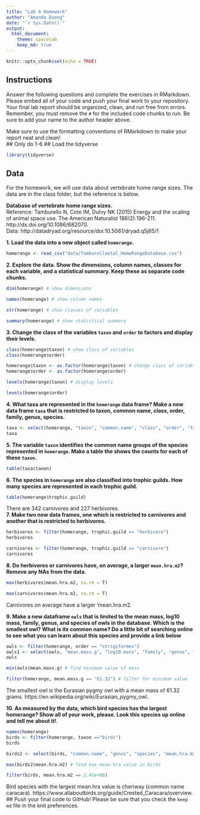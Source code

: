 ```yaml
---
title: "Lab 4 Homework"
author: "Amanda Duong"
date: "`r Sys.Date()`"
output:
  html_document: 
    theme: spacelab
    keep_md: true
---
```


```r
knitr::opts_chunk$set(echo = TRUE)
```

## Instructions
Answer the following questions and complete the exercises in RMarkdown. Please embed all of your code and push your final work to your repository. Your final lab report should be organized, clean, and run free from errors. Remember, you must remove the `#` for the included code chunks to run. Be sure to add your name to the author header above.  

Make sure to use the formatting conventions of RMarkdown to make your report neat and clean!  
## Only do 1-6
## Load the tidyverse
```r
library(tidyverse)
```

## Data
For the homework, we will use data about vertebrate home range sizes. The data are in the class folder, but the reference is below.  

**Database of vertebrate home range sizes.**  
Reference: Tamburello N, Cote IM, Dulvy NK (2015) Energy and the scaling of animal space use. The American Naturalist 186(2):196-211. http://dx.doi.org/10.1086/682070.  
Data: http://datadryad.org/resource/doi:10.5061/dryad.q5j65/1  

**1. Load the data into a new object called `homerange`.**
```r
homerange <- read_csv("data/Tamburelloetal_HomeRangeDatabase.csv")
```

**2. Explore the data. Show the dimensions, column names, classes for each variable, and a statistical summary. Keep these as separate code chunks.**  
```r
dim(homerange) # show dimensions
```

```r
names(homerange) # show column names
```
```r
str(homerange) # show classes of variables
```

```r
summary(homerange) # show statistical summary
```

**3. Change the class of the variables `taxon` and `order` to factors and display their levels.**  
```r
class(homerange$taxon) # show class of variables
class(homerange$order)
```

```r
homerange$taxon <- as.factor(homerange$taxon) # change class of variables to factors
homerange$order <- as.factor(homerange$order)
```

```r
levels(homerange$taxon) # display levels
```

```r
levels(homerange$order)
```

**4. What taxa are represented in the `homerange` data frame? Make a new data frame `taxa` that is restricted to taxon, common name, class, order, family, genus, species.**  

```r
taxa <- select(homerange, "taxon", "common.name", "class", "order", "family", "genus", "species")
taxa
```

**5. The variable `taxon` identifies the common name groups of the species represented in `homerange`. Make a table the shows the counts for each of these `taxon`.**  
```r
table(taxa$taxon)
```

**6. The species in `homerange` are also classified into trophic guilds. How many species are represented in each trophic guild.**  
```r
table(homerange$trophic.guild)
```
There are 342 carnivores and 227 herbivores.  
**7. Make two new data frames, one which is restricted to carnivores and another that is restricted to herbivores.**  
```r
herbivores <- filter(homerange, trophic.guild == "herbivore")
herbivores
```
```r
carnivores <- filter(homerange, trophic.guild == "carnivore")
carnivores
```

**8. Do herbivores or carnivores have, on average, a larger `mean.hra.m2`? Remove any NAs from the data.**  
```r
max(herbivores$mean.hra.m2, na.rm = T)
```

```r
max(carnivores$mean.hra.m2, na.rm = T)
```
Carnivores on average have a larger 'mean.hra.m2.  

**9. Make a new dataframe `owls` that is limited to the mean mass, log10 mass, family, genus, and species of owls in the database. Which is the smallest owl? What is its common name? Do a little bit of searching online to see what you can learn about this species and provide a link below**
```r
owls <- filter(homerange, order == "strigiformes")
owls1 <- select(owls, "mean.mass.g", "log10.mass", "family", "genus", "species")
owls
```

```r
min(owls$mean.mass.g) # find minimum value of mass
```

```r
filter(homerange, mean.mass.g == "61.32") # filter for minimum value
```
The smallest owl is the Eurasian pygmy owl with a mean mass of 61.32 grams. https://en.wikipedia.org/wiki/Eurasian_pygmy_owl. 

**10. As measured by the data, which bird species has the largest homerange? Show all of your work, please. Look this species up online and tell me about it!**.  
```r
names(homerange)
birds <- filter(homerange, taxon =="birds")
birds
```
```r
birds2 <- select(birds, "common.name", "genus", "species", "mean.hra.m2", "log10.hra")
```

```r
max(birds2$mean.hra.m2) # find max mean.hra value in birds
```
```r
filter(birds, mean.hra.m2 == 2.41e+08)
```
Bird species with the largest mean.hra value is cheriway (common name caracara).
https://www.allaboutbirds.org/guide/Crested_Caracara/overview. 
## Push your final code to GitHub!
Please be sure that you check the `keep md` file in the knit preferences.   